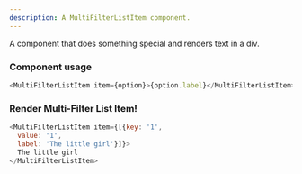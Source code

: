 ```yaml
---
description: A MultiFilterListItem component.
---
```



A component that does something special and renders text in a div.

### Component usage
```js
<MultiFilterListItem item={option}>{option.label}</MultiFilterListItem>
```

### Render Multi-Filter List Item!

```js live
<MultiFilterListItem item={[{key: '1',
  value: '1',
  label: 'The little girl'}]}>
  The little girl
</MultiFilterListItem>
```
